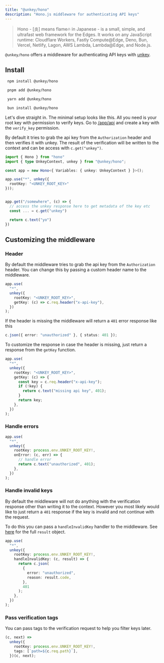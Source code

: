 ```yaml
---
title: "@unkey/hono"
description: "Hono.js middleware for authenticating API keys"
---
```


> Hono - [炎] means flame🔥 in Japanese - is a small, simple, and ultrafast web framework for the Edges. It works on any JavaScript runtime: Cloudflare Workers, Fastly Compute@Edge, Deno, Bun, Vercel, Netlify, Lagon, AWS Lambda, Lambda@Edge, and Node.js.

`@unkey/hono` offers a middleware for authenticating API keys with [unkey](https://unkey.com).

<Card
  icon="github"
  title="github.com/unkeyed/unkey/tree/main/packages/hono"
  href="https://github.com/unkeyed/unkey/tree/main/packages/hono"
/>

## Install

<CodeGroup>

```bash npm
 npm install @unkey/hono
```

```bash pnpm
 pnpm add @unkey/hono
```

```bash yarn
 yarn add @unkey/hono
```

```bash bun
 bun install @unkey/hono
```

</CodeGroup>

Let's dive straight in. The minimal setup looks like this. All you need is your root key with permission to verify keys. Go to [/app/api](https://app.unkey.com/settings/root-keys) and create a key with the `verify_key` permission.

By default it tries to grab the api key from the `Authorization` header and then verifies it with unkey.
The result of the verification will be written to the context and can be access with `c.get("unkey")`.

```ts
import { Hono } from "hono"
import { type UnkeyContext, unkey } from "@unkey/hono";

const app = new Hono<{ Variables: { unkey: UnkeyContext } }>();

app.use("*", unkey({
  rootKey: "<UNKEY_ROOT_KEY>"
}));


app.get("/somewhere", (c) => {
  // access the unkey response here to get metadata of the key etc
  const ... = c.get("unkey")

  return c.text("yo")
})
```

## Customizing the middleware

### Header

By default the middleware tries to grab the api key from the `Authorization` header. You can change this by passing a custom header name to the middleware.

```ts
app.use(
  "*",
  unkey({
    rootKey: "<UNKEY_ROOT_KEY>",
    getKey: (c) => c.req.header("x-api-key"),
  })
);
```

If the header is missing the middleware will return a `401` error response like this

```ts
c.json({ error: "unauthorized" }, { status: 401 });
```

To customize the response in case the header is missing, just return a response from the `getKey` function.

```ts
app.use(
  "*",
  unkey({
    rootKey: "<UNKEY_ROOT_KEY>",
    getKey: (c) => {
      const key = c.req.header("x-api-key");
      if (!key) {
        return c.text("missing api key", 401);
      }
      return key;
    },
  })
);
```

### Handle errors

```ts
app.use(
  "*",
  unkey({
    rootKey: process.env.UNKEY_ROOT_KEY!,
    onError: (c, err) => {
      // handle error
      return c.text("unauthorized", 401);
    },
  })
);
```

### Handle invalid keys

By default the middleware will not do anything with the verification response other than writing it to the context.
However you most likely would like to just return a `401` response if the key is invalid and not continue with the request.

To do this you can pass a `handleInvalidKey` handler to the middleware.
See [here](/libraries/ts/sdk/keys/verify#response) for the full `result` object.

```ts
app.use(
  "*",
  unkey({
    rootKey: process.env.UNKEY_ROOT_KEY!,
    handleInvalidKey: (c, result) => {
      return c.json(
        {
          error: "unauthorized",
          reason: result.code,
        },
        401
      );
    },
  })
);
```

### Pass verification tags

You can pass tags to the verification request to help you filter keys later.

```ts
(c, next) =>
  unkey({
    rootKey: process.env.UNKEY_ROOT_KEY!,
    tags: [`path=${c.req.path}`],
  })(c, next);
```
